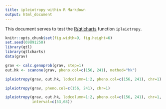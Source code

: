 ```yaml
---
title: ipleiotropy within R Markdown
output: html_document
---
```


This document serves to test the
[R/qtlcharts](https://kbroman.org/qtlcharts) function `ipleiotropy`.

```r
knitr::opts_chunk$set(fig.width=9, fig.height=6)
set.seed(69891250)
library(qtl)
library(qtlcharts)
data(grav)
```

```r
grav <- calc.genoprob(grav, step=1)
out.hk <- scanone(grav, pheno.col=c(156, 241), method="hk")
```

```r
ipleiotropy(grav, out.hk, lodcolumn=1:2, pheno.col=c(156, 241), chr=1)
```

```r
ipleiotropy(grav, pheno.col=c(156, 241), chr=1)
```

```r
ipleiotropy(grav, out.hk, lodcolumn=1:2, pheno.col=c(156, 241), chr=1,
            interval=c(53,68))
```
